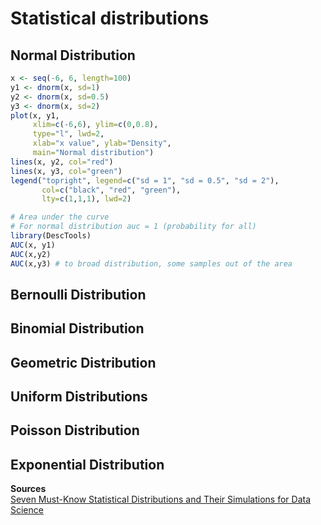 # Statistical distributions
## Normal Distribution

```r
x <- seq(-6, 6, length=100)
y1 <- dnorm(x, sd=1)
y2 <- dnorm(x, sd=0.5)
y3 <- dnorm(x, sd=2)
plot(x, y1, 
     xlim=c(-6,6), ylim=c(0,0.8),
     type="l", lwd=2,
     xlab="x value", ylab="Density",
     main="Normal distribution")
lines(x, y2, col="red")
lines(x, y3, col="green")
legend("topright", legend=c("sd = 1", "sd = 0.5", "sd = 2"),
       col=c("black", "red", "green"), 
       lty=c(1,1,1), lwd=2)

# Area under the curve
# For normal distribution auc = 1 (probability for all)
library(DescTools)
AUC(x, y1)
AUC(x,y2)
AUC(x,y3) # to broad distribution, some samples out of the area
```

## Bernoulli Distribution
## Binomial Distribution
## Geometric Distribution
## Uniform Distributions
## Poisson Distribution
## Exponential Distribution

**Sources**  
[Seven Must-Know Statistical Distributions and Their Simulations for Data Science](https://towardsdatascience.com/seven-must-know-statistical-distributions-and-their-simulations-for-data-science-681c5ac41e32#:~:text=A%20statistical%20distribution%20is%20a,the%20random%20value%20it%20models.)
